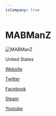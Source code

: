 ```yaml
---
isCompany: true
---
```


# MABManZ

![MABManZ](https://www.mabmanz.com/Header.png)

<Location>

United States

</Location>

<Website>

[Website](http://www.mabmanz.com)

[Twitter](https://twitter.com/MABManZ)

[Facebook](https://www.facebook.com/MABManZ)

[Steam](http://steamcommunity.com/sharedfiles/filedetails/?id=259565917)

[Youtube](https://www.youtube.com/channel/UCFsULKTRtKCDOS2FmKs7dlw?view_as=subscriber)

</Website>
